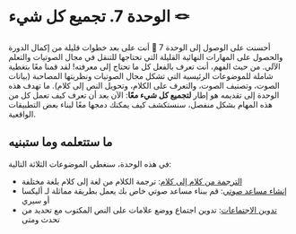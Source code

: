 # الوحدة 7. تجميع كل شيء 🪢

أحسنت على الوصول إلى الوحدة 7 🥳 أنت على بعد خطوات قليلة من إكمال الدورة والحصول على المهارات النهائية القليلة التي تحتاجها للتنقل في مجال الصوتيات والتعلم الآلي. من حيث الفهم، أنت تعرف بالفعل كل ما تحتاج إلى معرفته!
لقد قمنا معًا بتغطية شاملة للموضوعات الرئيسية التي تشكل مجال الصوتيات ونظريتها المصاحبة (بيانات الصوت، وتصنيف الصوت، والتعرف على الكلام، وتحويل النص إلى كلام). ما تهدف هذه الوحدة إلى تقديمه هو إطار **لتجميع كل شيء معًا**: الآن بعد أن تعرف كيف تعمل كل من هذه المهام بشكل منفصل، سنستكشف كيف يمكنك دمجها معًا لبناء بعض التطبيقات الواقعية.

## ما ستتعلمه وما ستبنيه

في هذه الوحدة، سنغطي الموضوعات الثلاثة التالية:

* [الترجمة من كلام إلى كلام](speech-to-speech): ترجمة الكلام من لغة إلى كلام بلغة مختلفة
* [إنشاء مساعد صوتي](voice-assistant): قم ببناء مساعد صوتي خاص بك يعمل بطريقة مماثلة لـ أليكسا أو سيري
* [تدوين الاجتماعات](transcribe-meeting): تدوين اجتماع ووضع علامات على النص المكتوب مع تحديد من تحدث ومتى